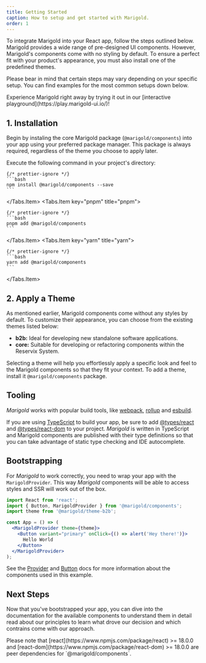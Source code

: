 ```yaml
---
title: Getting Started
caption: How to setup and get started with Marigold.
order: 1
---
```


To integrate Marigold into your React app, follow the steps outlined below. Marigold provides a wide range of pre-designed UI components. However, Marigold's components come with no styling by default. To ensure a perfect fit with your product's appearance, you must also install one of the predefined themes.

Please bear in mind that certain steps may vary depending on your specific setup. You can find examples for the most common setups down below.

<Message messageTitle="Good to know!" variant="info">
  Experience Marigold right away by trying it out in our [interactive
  playground](https://play.marigold-ui.io/)!
</Message>

## 1. Installation

Begin by instaling the core Marigold package (`@marigold/components`) into your app using your preferred package manager. This package is always required, regardless of the theme you choose to apply later.

Execute the following command in your project's directory:

<Tabs>
  <Tabs.Item key="npm" title="npm">

    {/* prettier-ignore */}
    ```bash
    npm install @marigold/components --save
    ```

  </Tabs.Item>
  <Tabs.Item key="pnpm" title="pnpm">

    {/* prettier-ignore */}
    ```bash
    pnpm add @marigold/components
    ```

  </Tabs.Item>
  <Tabs.Item key="yarn" title="yarn">

    {/* prettier-ignore */}
    ```bash
    yarn add @marigold/components
    ```

  </Tabs.Item>
</Tabs>

## 2. Apply a Theme

As mentioned earlier, Marigold components come without any styles by default. To customize their appearance, you can choose from the existing themes listed below:

- **b2b:** Ideal for developing new standalone software applications.
- **core:** Suitable for developing or refactoring components within the Reservix System.

Selecting a theme will help you effortlessly apply a specific look and feel to the Marigold components so that they fit your context. To add a theme, install it `@marigold/components` package.

## Tooling

_Marigold_ works with popular build tools, like [webpack](https://webpack.js.org/), [rollup](https://rollupjs.org/) and [esbuild](https://esbuild.github.io/).

If you are using [TypeScript](https://www.typescriptlang.org/) to build your app, be sure to add [@types/react](https://www.npmjs.com/package/@types/react) and [@types/react-dom](https://www.npmjs.com/package/@types/react-dom) to your project. _Marigold_ is written in TypeScript and Marigold components are published with their type definitions so that you can take advantage of static type checking and IDE autocomplete.

## Bootstrapping

For _Marigold_ to work correctly, you need to wrap your app with the `MarigoldProvider`. This way _Marigold_ components will be able to access styles and SSR will work out of the box.

```jsx
import React from 'react';
import { Button, MarigoldProvider } from '@marigold/components';
import theme from '@marigold/theme-b2b';

const App = () => (
  <MarigoldProvider theme={theme}>
    <Button variant="primary" onClick={() => alert('Hey there!')}>
      Hello World
    </Button>
  </MarigoldProvider>
);
```

See the [Provider](../components/provider) and [Button](../components/button) docs for more information about the components used in this example.

## Next Steps

Now that you've bootstrapped your app, you can dive into the documentation for the available components to understand them in detail read about our principles to learn what drove our decision and which contrains come with our approach.

<Message messageTitle="Note" variant="info">
  Please note that [react](https://www.npmjs.com/package/react) >= 18.0.0 and
  [react-dom](https://www.npmjs.com/package/react-dom) >= 18.0.0 are peer
  dependencies for `@marigold/components`.
</Message>
